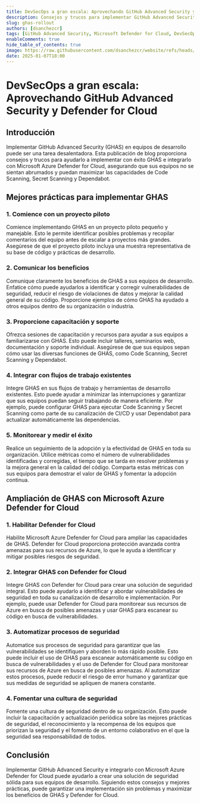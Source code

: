 ```yaml
---
title: DevSecOps a gran escala: Aprovechando GitHub Advanced Security y Defender for Cloud
description: Consejos y trucos para implementar GitHub Advanced Security (GHAS) e integrarlo con Microsoft Azure Defender for Cloud.
slug: ghas-rollout
authors: [dsanchezcr]
tags: [GitHub Advanced Security, Microsoft Defender for Cloud, DevSecOps]
enableComments: true
hide_table_of_contents: true
image: https://raw.githubusercontent.com/dsanchezcr/website/refs/heads/main/static/img/blog/2025-01-07-GHASRollout/GHASRollout.jpg
date: 2025-01-07T18:00
---
```


# DevSecOps a gran escala: Aprovechando GitHub Advanced Security y Defender for Cloud

## Introducción

Implementar GitHub Advanced Security (GHAS) en equipos de desarrollo puede ser una tarea desalentadora. Esta publicación de blog proporciona consejos y trucos para ayudarlo a implementar con éxito GHAS e integrarlo con Microsoft Azure Defender for Cloud, asegurando que sus equipos no se sientan abrumados y puedan maximizar las capacidades de Code Scanning, Secret Scanning y Dependabot.

<!--truncate-->

## Mejores prácticas para implementar GHAS

### 1. Comience con un proyecto piloto

Comience implementando GHAS en un proyecto piloto pequeño y manejable. Esto le permite identificar posibles problemas y recopilar comentarios del equipo antes de escalar a proyectos más grandes. Asegúrese de que el proyecto piloto incluya una muestra representativa de su base de código y prácticas de desarrollo.

### 2. Comunicar los beneficios

Comunique claramente los beneficios de GHAS a sus equipos de desarrollo. Enfatice cómo puede ayudarlos a identificar y corregir vulnerabilidades de seguridad, reducir el riesgo de violaciones de datos y mejorar la calidad general de su código. Proporcione ejemplos de cómo GHAS ha ayudado a otros equipos dentro de su organización o industria.

### 3. Proporcione capacitación y soporte

Ofrezca sesiones de capacitación y recursos para ayudar a sus equipos a familiarizarse con GHAS. Esto puede incluir talleres, seminarios web, documentación y soporte individual. Asegúrese de que sus equipos sepan cómo usar las diversas funciones de GHAS, como Code Scanning, Secret Scanning y Dependabot.

### 4. Integrar con flujos de trabajo existentes

Integre GHAS en sus flujos de trabajo y herramientas de desarrollo existentes. Esto puede ayudar a minimizar las interrupciones y garantizar que sus equipos puedan seguir trabajando de manera eficiente. Por ejemplo, puede configurar GHAS para ejecutar Code Scanning y Secret Scanning como parte de su canalización de CI/CD y usar Dependabot para actualizar automáticamente las dependencias.

### 5. Monitorear y medir el éxito

Realice un seguimiento de la adopción y la efectividad de GHAS en toda su organización. Utilice métricas como el número de vulnerabilidades identificadas y corregidas, el tiempo que se tarda en resolver problemas y la mejora general en la calidad del código. Comparta estas métricas con sus equipos para demostrar el valor de GHAS y fomentar la adopción continua.

## Ampliación de GHAS con Microsoft Azure Defender for Cloud

### 1. Habilitar Defender for Cloud

Habilite Microsoft Azure Defender for Cloud para ampliar las capacidades de GHAS. Defender for Cloud proporciona protección avanzada contra amenazas para sus recursos de Azure, lo que le ayuda a identificar y mitigar posibles riesgos de seguridad.

### 2. Integrar GHAS con Defender for Cloud

Integre GHAS con Defender for Cloud para crear una solución de seguridad integral. Esto puede ayudarlo a identificar y abordar vulnerabilidades de seguridad en toda su canalización de desarrollo e implementación. Por ejemplo, puede usar Defender for Cloud para monitorear sus recursos de Azure en busca de posibles amenazas y usar GHAS para escanear su código en busca de vulnerabilidades.

### 3. Automatizar procesos de seguridad

Automatice sus procesos de seguridad para garantizar que las vulnerabilidades se identifiquen y aborden lo más rápido posible. Esto puede incluir el uso de GHAS para escanear automáticamente su código en busca de vulnerabilidades y el uso de Defender for Cloud para monitorear sus recursos de Azure en busca de posibles amenazas. Al automatizar estos procesos, puede reducir el riesgo de error humano y garantizar que sus medidas de seguridad se apliquen de manera constante.

### 4. Fomentar una cultura de seguridad

Fomente una cultura de seguridad dentro de su organización. Esto puede incluir la capacitación y actualización periódica sobre las mejores prácticas de seguridad, el reconocimiento y la recompensa de los equipos que priorizan la seguridad y el fomento de un entorno colaborativo en el que la seguridad sea responsabilidad de todos.

## Conclusión

Implementar GitHub Advanced Security e integrarlo con Microsoft Azure Defender for Cloud puede ayudarlo a crear una solución de seguridad sólida para sus equipos de desarrollo. Siguiendo estos consejos y mejores prácticas, puede garantizar una implementación sin problemas y maximizar los beneficios de GHAS y Defender for Cloud.